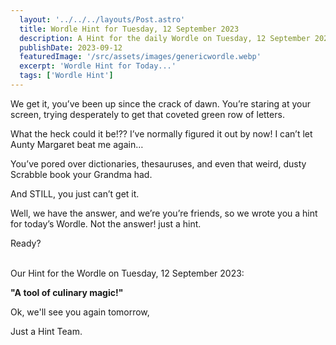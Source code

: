 ```yaml
---
  layout: '../../../layouts/Post.astro'
  title: Wordle Hint for Tuesday, 12 September 2023
  description: A Hint for the daily Wordle on Tuesday, 12 September 2023
  publishDate: 2023-09-12
  featuredImage: '/src/assets/images/genericwordle.webp'
  excerpt: 'Wordle Hint for Today...'
  tags: ['Wordle Hint']
---
```


  We get it, you’ve been up since the crack of dawn. You’re staring at your screen, trying desperately to get that coveted green row of letters. 

  What the heck could it be!??
  I’ve normally figured it out by now!
  I can’t let Aunty Margaret beat me again… 

  You’ve pored over dictionaries, thesauruses, and even that weird, dusty Scrabble book your Grandma had.

  And STILL, you just can’t get it. 

  Well, we have the answer, and we’re you’re friends, so we wrote you a hint for today’s Wordle.
  Not the answer! just a hint. 

  Ready?<br /><br />

  Our Hint for the Wordle on Tuesday, 12 September 2023:

  **"A tool of culinary magic!"**

  Ok, we'll see you again tomorrow, 

  Just a Hint Team.
  